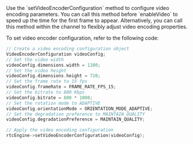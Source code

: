 
<PlatformWrapper platform="windows">
Use the `setVideoEncoderConfiguration` method to configure video encoding parameters. You can call this method before `enableVideo` to speed up the time for the first frame to appear. Alternatively, you can call this method within the channel to flexibly adjust video encoding properties.

To set video encoder configuration, refer to the following code:

```cpp
// Create a video encoding configuration object
VideoEncoderConfiguration videoConfig;
// Set the video width
videoConfig.dimensions.width = 1280;
// Set the video height
videoConfig.dimensions.height = 720;
// Set the frame rate to 15 fps
videoConfig.frameRate = FRAME_RATE_FPS_15;
// Set the bitrate to 800 Kbps
videoConfig.bitrate = 800 * 1000;
// Set the rotation mode to ADAPTIVE
videoConfig.orientationMode = ORIENTATION_MODE_ADAPTIVE;
// Set the degradation preference to MAINTAIN_QUALITY
videoConfig.degradationPreference = MAINTAIN_QUALITY;

// Apply the video encoding configuration
rtcEngine->setVideoEncoderConfiguration(videoConfig);
```
</PlatformWrapper>